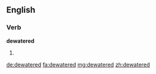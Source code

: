 ==English==

===Verb===
'''dewatered'''

# {{en-past of|dewater}}

[[de:dewatered]]
[[fa:dewatered]]
[[mg:dewatered]]
[[zh:dewatered]]